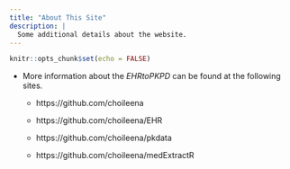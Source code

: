 ```yaml
---
title: "About This Site"
description: |
  Some additional details about the website.
---
```


```r
knitr::opts_chunk$set(echo = FALSE)
```

* More information about the *EHRtoPKPD* can be found at the following sites.

    * https://github.com/choileena

    * https://github.com/choileena/EHR

    * https://github.com/choileena/pkdata

    * https://github.com/choileena/medExtractR
